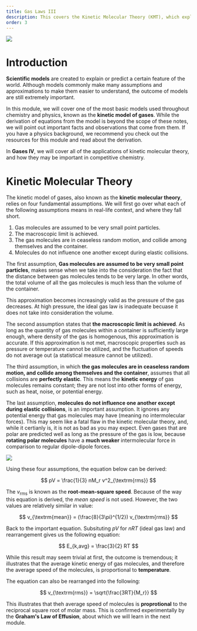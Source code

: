 ```yaml
---
title: Gas Laws III
description: This covers the Kinetic Molecular Theory (KMT), which explains the behaviors of gases.
order: 3
---
```


<img src="https://i.imgur.com/46hcbn2.png"/>

# Introduction

**Scientific models** are created to explain or predict a certain feature of the world.
Although models commonly make many assumptions and approximations to make them easier to understand, the outcome of models are still extremely important.

In this module, we will cover one of the most basic models used throughout chemistry and physics, known as the **kinetic model of gases**.
While the derivation of equations from the model is beyond the scope of these notes, we will point out important facts and observations that come from them.
If you have a physics background, we recommend you check out the resources for this module and read about the derivation.

In **Gases IV**, we will cover all of the applications of kinetic molecular theory, and how they may be important in competitive chemistry.

# Kinetic Molecular Theory

The kinetic model of gases, also known as the **kinetic molecular theory**, relies on four fundamental assumptions.
We will first go over what each of the following assumptions means in real-life context, and where they fall short.

1. Gas molecules are assumed to be very small point particles.
2. The macroscopic limit is achieved.
3. The gas molecules are in ceaseless random motion, and collide among themselves and the container.
4. Molecules do not influence one another except during elastic collisions.

The first assumption, **Gas molecules are assumed to be very small point particles**, makes sense when we take into the consideration the fact that the distance between gas molecules tends to be very large.
In other words, the total volume of all the gas molecules is much less than the volume of the container.

This approximation becomes increasingly valid as the pressure of the gas decreases.
At high pressure, the ideal gas law is inadequate becuase it does not take into consideration the volume.

The second assumption states that **the macroscopic limit is achieved**.
As long as the quantity of gas molecules within a container is sufficiently large enough, where density of the gas is homogenous, this approximation is accurate.
If this approximation is not met, macroscopic properties such as pressure or temperature cannot be utilized, and the fluctuation of speeds do not average out (a statistical measure cannot be utilized).

The third assumption, in which **the gas molecules are in ceaseless random motion, and collide among themselves and the container**, assumes that all collisions are **perfectly elastic**.
This means the **kinetic energy** of gas molecules remains constant; they are not lost into other forms of energy, such as heat, noise, or potential energy.

The last assumption, **molecules do not influence one another except during elastic collisions**, is an important assumption.
It ignores any potential energy that gas molecules may have (meaning no intermolecular forces).
This may seem like a fatal flaw in the kinetic molecular theory, and, while it certianly is, it is not as bad as you may expect.
Even gases that are polar are predicted well as long as the pressure of the gas is low, because **rotating polar molecules** have a **much weaker** intermolecular force in comparison to regular dipole-dipole forces.

<img src="https://i.imgur.com/M1J8Xug.gif"/>

Using these four assumptions, the equation below can be derived:

$$
pV = \frac{1}{3} nM_r v^2_{\textrm{rms}}
$$

The $v_{\textrm{rms}}$ is known as the **root-mean-square speed**.
Because of the way this equation is derived, the _mean speed_ is not used.
However, the two values are relatively similar in value:

$$
v_{\textrm{mean}} = (\frac{8}{3\pi}^{1/2}) v_{\textrm{rms}}
$$

Back to the important equation.
Subsituting $pV$ for $nRT$ (ideal gas law) and rearrangement gives us the following equation:

$$
E_{k,avg} = \frac{3}{2} RT
$$

While this result may seem trivial at first, the outcome is tremendous; it illustrates that the average kinetic energy of gas molecules, and therefore the average speed of the molecules, is proportional to **temperature**.

The equation can also be rearranged into the following:

$$
v_{\textrm{rms}} = \sqrt{\frac{3RT}{M_r}}
$$

This illustrates that theh average speed of molecules is **proprotional** to the reciprocal square root of molar mass.
This is confirmed experimentally by the **Graham's Law of Effusion**, about which we will learn in the next module.
